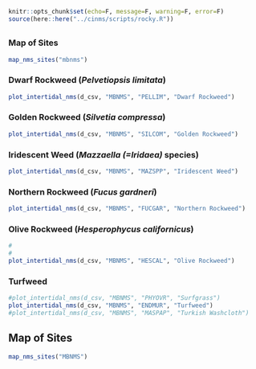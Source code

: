 
```r
knitr::opts_chunk$set(echo=F, message=F, warning=F, error=F)
source(here::here("../cinms/scripts/rocky.R"))
```

## {.tabset}

### Map of Sites

```r
map_nms_sites("mbnms")
```

### Dwarf Rockweed (_Pelvetiopsis limitata_) {.active}

```r
plot_intertidal_nms(d_csv, "MBNMS", "PELLIM", "Dwarf Rockweed")
```


### Golden Rockweed (_Silvetia compressa_)

```r
plot_intertidal_nms(d_csv, "MBNMS", "SILCOM", "Golden Rockweed")
```

### Iridescent Weed (_Mazzaella (=Iridaea)_ species)

```r
plot_intertidal_nms(d_csv, "MBNMS", "MAZSPP", "Iridescent Weed")
```

### Northern Rockweed (_Fucus gardneri_)

```r
plot_intertidal_nms(d_csv, "MBNMS", "FUCGAR", "Northern Rockweed")
```

### Olive Rockweed (_Hesperophycus californicus_)

```r
#
#
plot_intertidal_nms(d_csv, "MBNMS", "HESCAL", "Olive Rockweed")
```

### Turfweed

```r
#plot_intertidal_nms(d_csv, "MBNMS", "PHYOVR", "Surfgrass")
plot_intertidal_nms(d_csv, "MBNMS", "ENDMUR", "Turfweed")
#plot_intertidal_nms(d_csv, "MBNMS", "MASPAP", "Turkish Washcloth")
```

## Map of Sites

```r
map_nms_sites("MBNMS")
```








